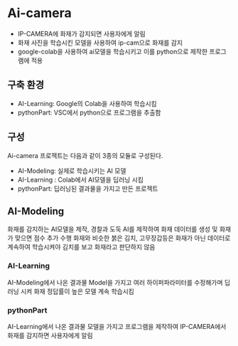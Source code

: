 
# Ai-camera

- IP-CAMERA에 화재가 감지되면 사용자에게 알림
- 화재 사진을 학습시킨 모델을 사용하여 ip-cam으로 화재를 감지
- google-colab을 사용하여 ai모델을 학습시키고 이를 python으로 제작한 프로그램에 적용

## 구축 환경

- AI-Learning: Google의 Colab을 사용하여 학습시킴
- pythonPart: VSC에서 python으로 프로그램을 추출함

## 구성

Ai-camera 프로젝트는 다음과 같이 3종의 모듈로 구성된다.

- AI-Modeling: 실제로 학습시키는 AI 모델
- AI-Learning : Colab에서 AI모델을 딥러닝 시킴
- pythonPart: 딥러닝된 결과물을 가지고 만든 프로젝트

## AI-Modeling

화재를 감지하는 AI모델을 제작, 경찰과 도둑 AI를 제작하여 화재 데이터를 생성 및 화재가 맞으면 점수 추가 수행
화재와 비슷한 붉은 김치, 고무장갑등은 화재가 아닌 데이터로 계속하여 학습시켜야 김치를 보고 화재라고 판단하지 않음

### AI-Learning

AI-Modeling에서 나온 결과물 Model을 가지고 여러 하이퍼파라미터를 수정해가며 딥러닝 시켜 화재 정답률이 높은 모델 계속 학습시킴

### pythonPart

AI-Learning에서 나온 결과물 모델을 가지고 프로그램을 제작하여 IP-CAMERA에서 화재를 감지하면 사용자에게 알림
